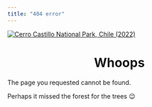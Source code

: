 ```yaml
---
title: "404 error"
---
```


[![Cerro Castillo National Park, Chile (2022)](https://live.staticflickr.com/65535/53464047471_ce1cf6fcf4_k.jpg){fig-align="center"}](https://www.flickr.com/photos/199874827@N02/53464047471/in/dateposted-public/)


# Whoops {style="text-align: center;"}

The page you requested cannot be found.

Perhaps it missed the forest for the trees 😉
